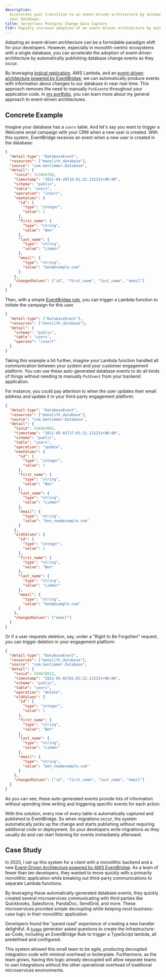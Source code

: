 ```yaml
---
description:
  Accelerate your transition to an event-driven architecture by automatically publishing events when changes occur in
  your database.
title: Serverless Postgres Change Data Capture
tldr: Rapidly increase adoption of an event-driven architecture by auto-publishing events when database changes occur.
---
```



Adopting an event-driven architecture can be a formidable paradigm shift for your developers. However, especially in
monolith-centric ecosystems with a single database, you can accelerate the adoption of event-driven architecture by
automatically publishing database change events as they occur.

By leveraging [logical replication](https://www.postgresql.org/docs/current/logical-replication.html), AWS Lambda, and
an [event-driven architecture powered by EventBridge](/portfolio/freelance/event-driven-architecture), we can
automatically produce events with information about changes to our database in near real-time. This approach removes the
need to manually `PutEvent`s throughout your application code. In
[my portfolio](/portfolio/freelance/event-driven-architecture), you can learn more about my general approach to
event-driven architectures.

## Concrete Example

Imagine your database has a `users` table. And let's say you want to trigger a Welcome email campaign with your CRM when
a new user is created. With this system, EventBridge receives an event when a new user is created in the database:

```json
{
  "detail-type": "DatabaseEvent",
  "resources": ["monolith_database"],
  "source": "com.benlimmer.Database",
  "detail": {
    "txnid": 123456789,
    "timestamp": "2021-04-28T16:01:22.131231+00:00",
    "schema": "public",
    "table": "users",
    "operation": "insert",
    "newValues": {
      "id": {
        "type": "integer",
        "value": 1
      },
      "first_name": {
        "type": "string",
        "value": "Ben"
      },
      "last_name": {
        "type": "string",
        "value": "Limmer"
      },
      "email": {
        "type": "string",
        "value": "ben@example.com"
      }
    },
    "changedValues": ["id", "first_name", "last_name", "email"]
  }
}
```

Then, with a simple [EventBridge rule](https://docs.aws.amazon.com/eventbridge/latest/userguide/eb-create-rule.html),
you can trigger a Lambda function to initiate the campaign for this user.

```json
{
  "detail-type": ["DatabaseEvent"],
  "resources": ["monolith_database"],
  "detail": {
    "schema": "public",
    "table": "users",
    "operate": "insert"
  }
}
```

Taking this example a bit further, imagine your Lambda function handled all communication between your system and your
customer engagement platform. You can use these auto-generated database events to do all kinds of things without needing
to manually `PutEvent` from your backend application.

For instance, you could pay attention to when the user updates their email address and update it in your third-party
engagement platform:

```json
{
  "detail-type": "DatabaseEvent",
  "resources": ["monolith_database"],
  "source": "com.benlimmer.Database",
  "detail": {
    "txnid": 234567891,
    "timestamp": "2021-05-01T17:01:22.131231+00:00",
    "schema": "public",
    "table": "users",
    "operation": "update",
    "newValues": {
      "id": {
        "type": "integer",
        "value": 1
      },
      "first_name": {
        "type": "string",
        "value": "Ben"
      },
      "last_name": {
        "type": "string",
        "value": "Limmer"
      },
      "email": {
        "type": "string",
        "value": "ben_new@example.com"
      }
    },
    "oldValues": {
      "id": {
        "type": "integer",
        "value": 1
      },
      "first_name": {
        "type": "string",
        "value": "Ben"
      },
      "last_name": {
        "type": "string",
        "value": "Limmer"
      },
      "email": {
        "type": "string",
        "value": "ben@example.com"
      }
    },
    "changedValues": ["email"]
  }
}
```

Or if a user requests deletion, say, under a "Right to Be Forgotten" request, you can trigger deletion in your
engagement platform:

```json
{
  "detail-type": "DatabaseEvent",
  "resources": ["monolith_database"],
  "source": "com.benlimmer.Database",
  "detail": {
    "txnid": 345678912,
    "timestamp": "2021-05-02T01:01:22.131231+00:00",
    "schema": "public",
    "table": "users",
    "operation": "delete",
    "oldValues": {
      "id": {
        "type": "integer",
        "value": 1
      },
      "first_name": {
        "type": "string",
        "value": "Ben"
      },
      "last_name": {
        "type": "string",
        "value": "Limmer"
      },
      "email": {
        "type": "string",
        "value": "ben_new@example.com"
      }
    },
    "changedValues": ["id", "first_name", "last_name", "email"]
  }
}
```

As you can see, these auto-generated events provide lots of information without spending time writing and triggering
specific events for each action.

With this solution, every row of every table is automatically captured and published to EventBridge. So when migrations
occur, the system automatically picks up the change and starts publishing without requiring additional code or
deployment. So your developers write migrations as they usually do and can start listening for events immediately
afterward.

## Case Study

In 2020, I set up this system for a client with a monolithic backend and a new
[Event-Driven Architecture powered by AWS EventBridge](/portfolio/freelance/event-driven-architecture). As a team of
fewer than ten developers, they wanted to move quickly with a primarily monolithic application while breaking out
third-party communications to separate Lambda functions.

By leveraging these automatically-generated database events, they quickly created several microservices communicating
with third parties like Quickbooks, Salesforce, PandaDoc, SendGrid, and more. These microservices provided simple
decoupling while keeping most business-case logic in their monolithic application.

Developers found the "paved road" experience of creating a new handler delightful. A [`hygen`](https://www.hygen.io/)
generator asked questions to create the Infrastructure-as-Code, including an EventBridge Rule to trigger a TypeScript
lambda, all predefined and configured.

<MdxImage
  src={hygenCreateHandler}
  alt="A hygen code generator walking the user through creating a new EventBridge target"
/>

This system allowed this small team to be agile, producing decoupled integration code with minimal overhead or
boilerplate. Furthermore, as the team grows, having this logic already decoupled will allow separate teams to own
integrations without the other operational overhead of traditional microservices environments.
